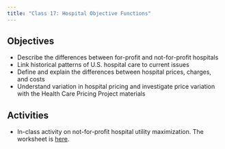```yaml
---
title: "Class 17: Hospital Objective Functions"
---
```


## Objectives
- Describe the differences between for-profit and not-for-profit hospitals
- Link historical patterns of U.S. hospital care to current issues
- Define and explain the differences between hospital prices, charges, and costs
- Understand variation in hospital pricing and investigate price variation with the Health Care Pricing Project materials
 
## Activities
- In-class activity on not-for-profit hospital utility maximization. The worksheet is [here](/resources/wksheet8.html).
